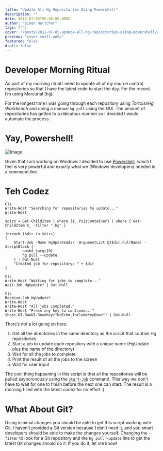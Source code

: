 ```yaml
---
title: "Update All Hg Repositories Using Powershell"
description: ""
date: 2012-07-05T00:00:00.000Z
author: "Simon Hartcher"
tags: [""]
cover: "/posts/2012-07-05-update-all-hg-repositories-using-powershell/cover-xlarge.webp"
preview: "cover-small.webp"
featured: false
draft: false
---
```



# Developer Morning Ritual


As part of my morning ritual I need to update all of my source control repositories so that I have the latest code to start the day. For the record, I’m using Mercurial (hg).


For the longest time I was going through each repository using _TortoiseHg Workbench_ and doing a manual `hg pull` using the GUI. The amount of repositories has gotten to a ridiculous number so I decided I would automate the process.


# Yay, Powershell!


<Image src={img_175c0cce_267d_4fe4_98f0_2ea3b86eef11_small} alt="Image" />



Given that I am working on Windows I decided to use [Powershell](http://en.wikipedia.org/wiki/Windows_PowerShell), which I feel is very powerful and exactly what we (Windows developers) needed in a command line.


# Teh Codez


```
Cls
Write-Host "Searching for repositories to update..."
Write-Host

$dirs = Get-ChildItem | where {$_.PsIsContainer} | where { Get-ChildItem $_ -filter ".hg" }

foreach ($dir in $dirs)
{
    Start-Job -Name HgUpdate$dir -ArgumentList @($dir.FullName) -ScriptBlock {
        pushd $args[0]
        hg pull --update
    } | Out-Null
    "Created job for repository: " + $dir
}

Cls
Write-Host "Waiting for jobs to complete..."
Wait-Job HgUpdate* | Out-Null

Cls
Receive-Job HgUpdate*
Write-Host
Write-Host "All jobs completed."
Write-Host "Press any key to continue..."
$host.UI.RawUI.ReadKey("NoEcho,IncludeKeyDown") | Out-Null
```


There’s not a lot going on here:

1. Get all the directories in the same directory as the script that contain Hg repositories
2. Start a job to update each repository with a unique name (HgUpdate plus the name of the directory)
3. Wait for all the jobs to complete
4. Print the result of all the jobs to the screen
5. Wait for user input

The cool thing happening in this script is that all the repositories will be pulled asyncronously using the [`Start-Job`](http://technet.microsoft.com/en-us/library/hh849698.aspx) command. This way we don’t have to wait for one to finish before the next one can start. The result is a morning filled with the latest codez for no effort :)


# What About Git?


Using minimal changes you should be able to get this script working with Git. I haven’t provided a Git version because I don’t need it, and you smart developers should be able to make the changes yourself. Changing the `-filter` to look for a Git repository and the `hg pull –update` line to get the latest Git changes should do it. If you do it, let me know!


